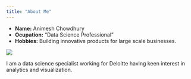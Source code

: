 ```yaml
---
title: "About Me"
---
```


- __Name:__ Animesh Chowdhury
- __Ocupation:__ "Data Science Professional"
- __Hobbies:__ Building innovative products for large scale businesses. 

![](Website_Ani.jpg)

I am a data science specialist working for Deloitte having keen interest in analytics and visualization.